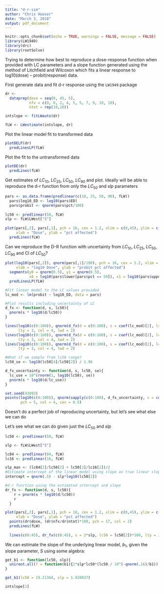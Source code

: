 ```yaml
---
title: "d-r-sim"
author: "Chris Hoover"
date: "March 3, 2018"
output: pdf_document
---
```


```r
knitr::opts_chunk$set(echo = TRUE, warnings = FALSE, message = FALSE)
library(LW1949)
library(drc)
library(rootSolve)
```

Trying to determine how best to reproduce a dose-response function when provided with LC parameters and a slope function generated using the method of Litchfield and Wilcoxon which fits a linear response to log10(dose) -- probit(response) data.  

First generate data and fit d-r response using the `LW1949` package  
```r
dr <- 
  dataprep(dose = seq(0, 45, 5),
           nfx = c(0, 0, 2, 4, 5, 5, 7, 9, 10, 10),
           ntot = rep(10,10))

intslope <- fitLWauto(dr)

fLW <- LWestimate(intslope, dr)
```

Plot the linear model fit to transformed data  
```r
plotDELP(dr)
  predLinesLP(fLW)
```

Plot the fit to the untransformed data  
```r
plotDE(dr)
  predLines(fLW)

```

Get estimates of $LC_{10}$, $LC_{25}$, $LC_{50}$, $LC_{90}$ and plot. Ideally will be able to reproduce the d-r function from only the $LC_{50}$ and $slp$ parameters  
```r
pars <- as.data.frame(predlinear(c(10, 25, 50, 90), fLW))
  pars$log10_ED <- log10(pars$ED)
  pars$probit <- qnorm(pars$pct/100)
  
lc50 <- predlinear(50, fLW)
slp <- fLW$LWest["S"]
    
plot(pars[,2], pars[,1], pch = 16, cex = 1.2, xlim = c(0,45), ylim = c(0,100),
     xlab = "Dose", ylab = "pct affected")
  predLines(fLW)

```

Can we reproduce the D-R function with uncertainty from $LC_{10}$, $LC_{25}$, $LC_{50}$, $LC_{90}$ and CI of $LC_{50}$?  
```r
plot(log10(pars[,2]), qnorm(pars[,1]/100), pch = 16, cex = 1.2, xlim = c(0,2), ylim = c(-2,2),
     xlab = "log10 Dose", ylab = "probit pct affected")
  segments(y0 = qnorm(0.5), y1 = qnorm(0.5),
           x0 = log10(pars$lower[pars$pct == 50]), x1 = log10(pars$upper[pars$pct == 50]))
  predLinesLP(fLW)

#Fit linear model to the LC values provided  
lc_mod <- lm(probit ~ log10_ED, data = pars)  

#Plot results including uncertainty of LC  
d_fx <- function(d, s, lc50){
  pnorm(s * log10(d/lc50))  
}  

lines(log10(c(0:100)), qnorm(d_fx(d = c(0:100), s = coef(lc_mod)[2], lc50 = lc50[2])), 
      lty = 3, col = 4, lwd = 2) 
lines(log10(c(0:100)), qnorm(d_fx(d = c(0:100), s = coef(lc_mod)[2], lc50 = lc50[3])), 
      lty = 3, col = 4, lwd = 2)  
lines(log10(c(0:100)), qnorm(d_fx(d = c(0:100), s = coef(lc_mod)[2], lc50 = lc50[4])), 
      lty = 3, col = 4, lwd = 2)  

#What if we sample from lc50 range?
lc50_se <- log10(lc50[4]/lc50[2]) / 1.96

d_fx_uncertainty <- function(d, s, lc50, se){
  lc_use = 10^(rnorm(1, log10(lc50), se))
  pnorm(s * log10(d/lc_use))  
} 

set.seed(43093)
points(log10(c(0:100)), qnorm(sapply(c(0:100), d_fx_uncertainty, s = coef(lc_mod)[2], lc50 = lc50[2], se = lc50_se)),
       pch = 5, col = 4, cex = 0.5)
```

Doesn't do a perfect job of reproducing uncertainty, but let's see what else we can do  

Let's see what we can do given just the $LC_{50}$ and $slp$  
```r
lc50 <- predlinear(50, fLW)

slp <- fLW$LWest["S"]

lc84 <- predlinear(84, fLW)
lc16 <- predlinear(16, fLW)

slp_man <- (lc84[2]/lc50[2] + lc50[2]/lc16[2])/2
#Estimate intercept of the linear model using slope as true linear slope and lc50 as a reference point
intercept = qnorm(.5) - slp*log10(lc50[2])

#d-r function using the estimated intercept and slope
dr_fx <- function(d, s, lc50){
    r = pnorm(s * log10(d/lc50))
    r
  }

plot(pars[,2], pars[,1], pch = 16, cex = 1.2, xlim = c(0,45), ylim = c(0,100),
     xlab = "Dose", ylab = "pct affected")
  points(dr$dose, (dr$nfx/dr$ntot)*100, pch = 17, col = 2)
  predLines(fLW)
  
  lines(c(0:45), dr_fx(c(0:45), s = 2*slp, lc50 = lc50[2])*100, lty = 2, col = 4)
```

We can estimate the slope of the underlying linear model, $b_1$, given the slope parameter, $S$ using some algebra:
\begin{align}
S & = \frac{\frac{LC_{84}}{LC_{50}}+\frac{LC_{50}}{LC_{16}}}{2} \\
0 & = 2*S*LC_{50}LC_{16}-LC_{84}LC_{16}-LC_{50}^2 \\ 
\intertext{We also know:}
b_1 & =\frac{probit(0.84)-probit(0.5)}{log_{10}(LC_{84})-log_{10}(LC_{50})} \\
b_1 & =\frac{probit(0.5)-probit(0.16)}{log_{10}(LC_{0.5})-log_{10}(LC_{0.16})} \\
\intertext{Solving for $LC_{84}$:}
LC_{84} & =LC_{50}10^{\frac{probit(0.84)}{b_1}} \\ 
\intertext{Solving for $LC_{16}$:}
LC_{16} & =\frac{LC_{50}}{10^{\frac{-probit(0.16)}{b_1}}} \\ 
\intertext{Substituting for $LC_{84}$ and $LC_{16}$ we have:}
0 & = 2*S*LC_{50}\frac{LC_{50}}{10^{\frac{-probit(0.16)}{b_1}}}-LC_{50}10^{\frac{probit(0.84)}{b_1}}\frac{LC_{50}}{10^{\frac{-probit(0.16)}{b_1}}}-LC_{50}^2 \\
\intertext{Dividing both sides by $LC_{50}^2$ we get:}
0 & = \frac{2S}{10^{\frac{-probit(0.16)}{b_1}}}-\frac{10^{\frac{probit(0.84)}{b_1}}}{10^{\frac{-probit(0.16)}{b_1}}}-1 \\
\intertext{We can then estimate $b_1$ given $S$ by solving the above equation}
\end{align}  

```r
get_b1 <- function(lc50, slp){
  uniroot.all(f = function(b1){2*slp*lc50*(lc50 / 10^(-qnorm(.16)/b1)) - (10^(qnorm(.84)/b1) * lc50)*(lc50 / 10^(-qnorm(.16)/b1)) - lc50^2}, interval = c(0, slp*10), n = 1e6)
}

get_b1(lc50 = 19.21364, slp = 1.920837)

intslope[2]
```


